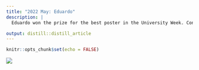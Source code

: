 ```yaml
---
title: "2022 May: Eduardo"
description: |
  Eduardo won the prize for the best poster in the University Week. Congratulations!!!

output: distill::distill_article
---
```


```r
knitr::opts_chunk$set(echo = FALSE)
```

![](2022_may_Edu.jpg)





